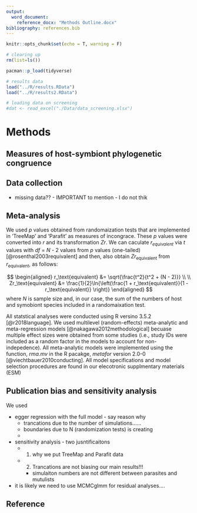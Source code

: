 ```yaml
---
output:
  word_document: 
    reference_docx: "Methods Outline.docx"
bibliography: references.bib    
---
```


```r
knitr::opts_chunk$set(echo = T, warning = F)

# clearing up
rm(list=ls())

pacman::p_load(tidyverse)

# results data
load("../R/results.RData")  
load("../R/results2.RData")  

# loading data on screening
#dat <- read_excel("./Data/data_screening.xlsx")

```

# Methods   

## Measures of host-symbiont phylogenetic congruence

<!--- Ask Alex to do--->

## Data collection

<!--- Ask Alex to do--->

<!--- Note here No --->

* missing data?? - IMPORTANT to mention - I do not thik 

## Meta-analysis 

<!--- correspondences between r and p at 3 points == 0, 0.5 and 1 but other poiints correspodences will be affected by N (sample size) --->

We used *p* values obtained from randomaization tests that are implemented in 'TreeMap' and 'Parafit' as measures of incongrace. These *p* values were converted into *r* and its transformation *Zr*. We can caculate *r~equivalent~* via *t* values with *df* = *N* - 2 values from *p* values (one-tailed) [@rosenthal2003requivalent] and then, also obtain *Zr*~equivalent~ from *r*~equivalent~, as follows:

$$
\begin{aligned}
r_\text{equivalent} &= \sqrt{\frac{t^2}{t^2 + (N - 2)}} \\
\\
Zr_\text{equivalent} &= \frac{1}{2}\ln{\left(\frac{1 + r_\text{equivalent}}{1 - r_\text{equivalent}} \right)}
\end{aligned}
$$
where *N* is sample size and, in our case, the sum of the numbers of host and symobiont species included in a randomaixation test. 

All statstical analyses were conducted using R versino 3.5.2 [@r2018language]. We used multilevel (random-effects) meta-analytic and meta-regression models [@nakagawa2012methodological] becuase multiple effect sizes were obtained from some studies (i.e., study IDs were included as a random factor in the models to account for non-indepedence). All meta-analytic models were implemented using the function, *rma.mv* in the R pacakge, *metafor* version 2.0-0 [@viechtbauer2010conducting]. All model specifications and model selection procedures are found in our elecotronic supplmentary materials (ESM) 


## Publication bias and sensitivity analysis

We used 

* egger regression with the full model - say reason why
  + trancations due to the number of simulations......
  + boundaries due to N (randomization tests) is creating 
  + 
* sensitivity analysis - two jusntificaitons
  + 1. why we put TreeMap and Parafit data
  + 2. Trancations are not biasing our main results!!!
    - simulaiton numbers are not different between parasites and mutulists

* it is likely we need to use MCMCglmm for residual analyses....

## Reference


